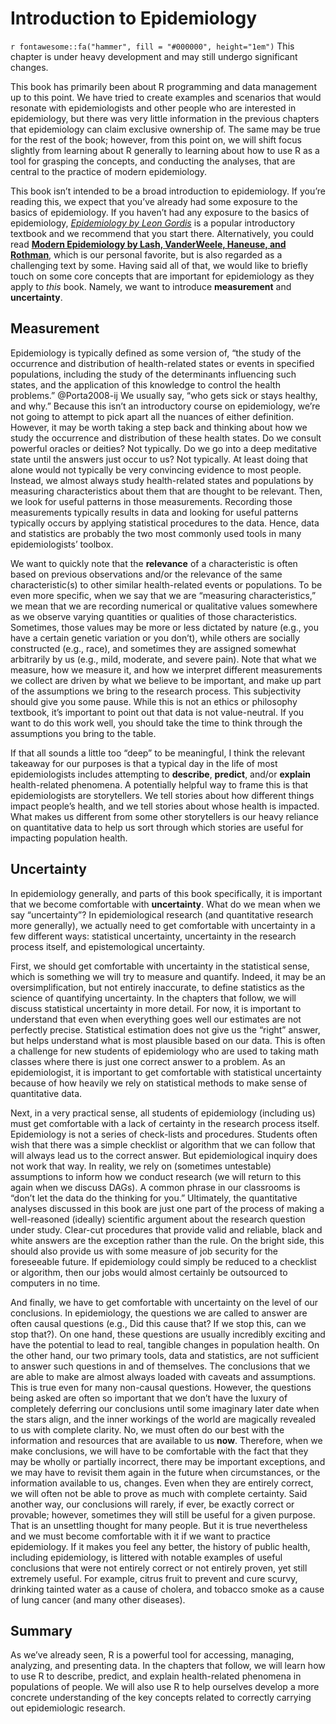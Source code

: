 # Introduction to Epidemiology

<!-- 

Hidden comments placeholder

To preview:
bookdown::preview_chapter("chapters/10_part_intro_epi/01_intro_epi.Rmd")

👆**Here's what we did above:**

Need to add some pics and/or charts. See PPT slides 

-->

<p class="under-construction"> `r fontawesome::fa("hammer", fill = "#000000", height="1em")` This chapter is under heavy development and may still undergo significant changes. </p>

This book has primarily been about R programming and data management up to this point. We have tried to create examples and scenarios that would resonate with epidemiologists and other people who are interested in epidemiology, but there was very little information in the previous chapters that epidemiology can claim exclusive ownership of. The same may be true for the rest of the book; however, from this point on, we will shift focus slightly from learning about R generally to learning about how to use R as a tool for grasping the concepts, and conducting the analyses, that are central to the practice of modern epidemiology.

This book isn't intended to be a broad introduction to epidemiology. If you're reading this, we expect that you've already had some exposure to the basics of epidemiology. If you haven't had any exposure to the basics of epidemiology, [*Epidemiology by Leon Gordis*](https://www.us.elsevierhealth.com/gordis-epidemiology-9780323552295.html) is a popular introductory textbook and we recommend that you start there. Alternatively, you could read [**Modern Epidemiology by Lash, VanderWeele, Haneuse, and Rothman**](https://shop.lww.com/Modern-Epidemiology/p/9781451193282), which is our personal favorite, but is also regarded as a challenging text by some. Having said all of that, we would like to briefly touch on some core concepts that are important for epidemiology as they apply to _this_ book. Namely, we want to introduce **measurement** and **uncertainty**.

## Measurement

Epidemiology is typically defined as some version of, "the study of the occurrence and distribution of health-related states or events in specified populations, including the study of the determinants influencing such states, and the application of this knowledge to control the health problems." @Porta2008-ij We usually say, "who gets sick or stays healthy, and why." Because this isn't an introductory course on epidemiology, we're not going to attempt to pick apart all the nuances of either definition. However, it may be worth taking a step back and thinking about how we study the occurrence and distribution of these health states. Do we consult powerful oracles or deities? Not typically. Do we go into a deep meditative state until the answers just occur to us? Not typically. At least doing that alone would not typically be very convincing evidence to most people. Instead, we almost always study health-related states and populations by measuring characteristics about them that are thought to be relevant. Then, we look for useful patterns in those measurements. Recording those measurements typically results in data and looking for useful patterns typically occurs by applying statistical procedures to the data. Hence, data and statistics are probably the two most commonly used tools in many epidemiologists' toolbox.

We want to quickly note that the **relevance** of a characteristic is often based on previous observations and/or the relevance of the same characteristic(s) to other similar health-related events or populations. To be even more specific, when we say that we are "measuring characteristics," we mean that we are recording numerical or qualitative values somewhere as we observe varying quantities or qualities of those characteristics. Sometimes, those values may be more or less dictated by nature (e.g., you have a certain genetic variation or you don't), while others are socially constructed (e.g., race), and sometimes they are assigned somewhat arbitrarily by us (e.g., mild, moderate, and severe pain). Note that what we measure, how we measure it, and how we interpret different measurements we collect are driven by what we believe to be important, and make up part of the assumptions we bring to the research process. This subjectivity should give you some pause. While this is not an ethics or philosophy textbook, it's important to point out that data is not value-neutral. If you want to do this work well, you should take the time to think through the assumptions you bring to the table.

If that all sounds a little too "deep" to be meaningful, I think the relevant takeaway for our purposes is that a typical day in the life of most epidemiologists includes attempting to **describe**, **predict**, and/or **explain** health-related phenomena. A potentially helpful way to frame this is that epidemiologists are storytellers. We tell stories about how different things impact people's health, and we tell stories about whose health is impacted. What makes us different from some other storytellers is our heavy reliance on quantitative data to help us sort through which stories are useful for impacting population health.

## Uncertainty

In epidemiology generally, and parts of this book specifically, it is important that we become comfortable with **uncertainty**. What do we mean when we say "uncertainty"? In epidemiological research (and quantitative research more generally), we actually need to get comfortable with uncertainty in a few different ways: statistical uncertainty, uncertainty in the research process itself, and epistemological uncertainty.

First, we should get comfortable with uncertainty in the statistical sense, which is something we will try to measure and quantify. Indeed, it may be an oversimplification, but not entirely inaccurate, to define statistics as the science of quantifying uncertainty. In the chapters that follow, we will discuss statistical uncertainty in more detail. For now, it is important to understand that even when everything goes well our estimates are not perfectly precise. Statistical estimation does not give us the "right" answer, but helps understand what is most plausible based on our data. This is often a challenge for new students of epidemiology who are used to taking math classes where there is just one correct answer to a problem. As an epidemiologist, it is important to get comfortable with statistical uncertainty because of how heavily we rely on statistical methods to make sense of quantitative data.

Next, in a very practical sense, all students of epidemiology (including us) must get comfortable with a lack of certainty in the research process itself. Epidemiology is not a series of check-lists and procedures. Students often wish that there was a simple checklist or algorithm that we can follow that will always lead us to the correct answer. But epidemiological inquiry does not work that way. In reality, we rely on (sometimes untestable) assumptions to inform how we conduct research (we will return to this again when we discuss DAGs). A common phrase in our classrooms is "don't let the data do the thinking for you." Ultimately, the quantitative analyses discussed in this book are just one part of the process of making a well-reasoned (ideally) scientific argument about the research question under study. Clear-cut procedures that provide valid and reliable, black and white answers are the exception rather than the rule. On the bright side, this should also provide us with some measure of job security for the foreseeable future. If epidemiology could simply be reduced to a checklist or algorithm, then our jobs would almost certainly be outsourced to computers in no time.

And finally, we have to get comfortable with uncertainty on the level of our conclusions. In epidemiology, the questions we are called to answer are often causal questions (e.g., Did this cause that? If we stop this, can we stop that?). On one hand, these questions are usually incredibly exciting and have the potential to lead to real, tangible changes in population health. On the other hand, our two primary tools, data and statistics, are not sufficient to answer such questions in and of themselves. The conclusions that we are able to make are almost always loaded with caveats and assumptions. This is true even for many non-causal questions. However, the questions being asked are often so important that we don't have the luxury of completely deferring our conclusions until some imaginary later date when the stars align, and the inner workings of the world are magically revealed to us with complete clarity. No, we must often do our best with the information and resources that are available to us **now**. Therefore, when we make conclusions, we will have to be comfortable with the fact that they may be wholly or partially incorrect, there may be important exceptions, and we may have to revisit them again in the future when circumstances, or the information available to us, changes. Even when they are entirely correct, we will often not be able to prove as much with complete certainty. Said another way, our conclusions will rarely, if ever, be exactly correct or provable; however, sometimes they will still be useful for a given purpose. That is an unsettling thought for many people. But it is true nevertheless and we must become comfortable with it if we want to practice epidemiology. If it makes you feel any better, the history of public health, including epidemiology, is littered with notable examples of useful conclusions that were not entirely correct or not entirely proven, yet still extremely useful. For example, citrus fruit to prevent and cure scurvy, drinking tainted water as a cause of cholera, and tobacco smoke as a cause of lung cancer (and many other diseases).

## Summary

As we've already seen, R is a powerful tool for accessing, managing, analyzing, and presenting data. In the chapters that follow, we will learn how to use R to describe, predict, and explain health-related phenomena in populations of people. We will also use R to help ourselves develop a more concrete understanding of the key concepts related to correctly carrying out epidemiologic research.

